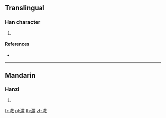 {{character info/new}}
==Translingual==

===Han character===
{{Han char|rn=85|rad=水|as=12|sn=15|four=|canj=ETBK|ids=⿰氵散}}

# {{defn|Han|sort=水12}}

====References====
* {{Han ref|kx=0650.300|dkj=18288|dj=1061.110|hdz=31737.010|uh=6F75|ud=28533}}

----

==Mandarin==

===Hanzi===
{{cmn-hanzi|pin=[[sàn]] ([[san4]])|wg=san<sup>4</sup>}}

# {{defn|lang=cmn|sort=水12}}

[[fr:潵]]
[[pl:潵]]
[[th:潵]]
[[zh:潵]]